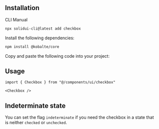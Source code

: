 <MDXHeader
  title="Checkbox"
  description="A control that allows the user to toggle between checked and not checked."
  docs="https://kobalte.dev/docs/core/components/checkbox"
/>

<ComponentPreview name="checkbox-demo" />

## Installation

<Tabs defaultValue="cli">

<TabsList>
  <TabsTrigger value="cli">CLI</TabsTrigger>
  <TabsTrigger value="manual">Manual</TabsTrigger>
</TabsList>

<TabsContent value="cli">

```bash
npx solidui-cli@latest add checkbox
```

</TabsContent>

<TabsContent value="manual">
<Steps>

<Step>Install the following dependencies: </Step>

```bash
npm install @kobalte/core
```

<Step>Copy and paste the following code into your project: </Step>

<ComponentSource name="checkbox" />

</Steps>
</TabsContent>

</Tabs>

## Usage

```tsx
import { Checkbox } from "@/components/ui/checkbox"
```

```tsx
<Checkbox />
```

## Indeterminate state

You can set the flag `indeterminate` if you need the checkbox in a state that is neither `checked` or `unchecked`.

<ComponentPreview name="checkbox-indeterminate-demo" />
